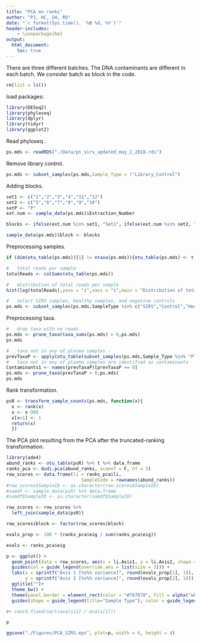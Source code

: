 ```yaml
---
title: "PCA on ranks"
author: "PJ, HC, SH, RD"
date: "`r format(Sys.time(), '%B %d, %Y')`"
header-includes:
    - \usepackage{bm}
output: 
  html_document:
    toc: true
---
```


There are three different batches. The DNA contaminants are different in each batch. We consider batch as block in the code.

```r
rm(list = ls())
```

load packages:
```r
library(DESeq2)
library(phyloseq)
library(dplyr)
library(tidyr)
library(ggplot2)
```

Read phyloseq .
```r
ps.mds <- readRDS("./Data/ps_sirs_updated_may_1_2018.rds")
```

Remove library control.
```r
ps.mds <- subset_samples(ps.mds,Sample_Type = !"Library_Control")
```

Adding blocks.
```r
set1 <- c("1","2","3","4","11","12")
set2 <- c("5","6","7","8","9","10")
setP <- "P"
ext.num <- sample_data(ps.mds)$Extraction_Number

blocks <- ifelse(ext.num %in% set1, "Set1", ifelse(ext.num %in% set2, "Set2","SetP"))

sample_data(ps.mds)$block <- blocks
```

Preprocessing samples.
```r
if (dim(otu_table(ps.mds))[1] != ntaxa(ps.mds)){otu_table(ps.mds) <- t(otu_table(ps.mds))}

#   total reads per sample
totalReads <- colSums(otu_table(ps.mds))

#   distribution of total reads per sample
hist(log(totalReads),yaxs = "i",xaxs = "i",main = "Distribution of total reads per sample",breaks = 50)

#   select SIRS samples, healthy samples, and negative controls 
ps.mds <- subset_samples(ps.mds,SampleType %in% c("SIRS","Control","Healthy"))
```

Preprocessing taxa. 
```r
#   drop taxa with no reads
ps.mds <- prune_taxa(taxa_sums(ps.mds) > 0,ps.mds)
ps.mds

#   taxa not in any of plasma samples - 
prevTaxaP <- apply(otu_table(subset_samples(ps.mds,Sample_Type %in% "Plasma")),1,function(x){sum(x > 0)})
#   taxa not in any of plasma samples are identified as contaminants
Contaminants1 <- names(prevTaxaP)[prevTaxaP == 0]
ps.mds <- prune_taxa(prevTaxaP > 0,ps.mds)
ps.mds
```

Rank transformation.
```r
psR <- transform_sample_counts(ps.mds, function(x){
  x <- rank(x)
  x <- x-900
  x[x<1] <- 1
  return(x)
  })

```

<!-- PCoA on Euclidean distance of ranks -->
<!-- ```{r fig.width=7.5, fig.height=4.5} -->
<!-- #   ps.mds is a rank of counts -->
<!-- psRank <- psR -->

<!-- mds <- ordinate(psRank, method = "MDS", distance = "euclidean") -->

<!-- #   Let us look at the scree plot  -->
<!-- evals <- mds$values$Eigenvalues -->

<!-- #   percentage of variance explained by each axis -->
<!-- df <- data.frame(y = evals/sum(evals),x = 1:length(evals)) -->

<!-- #   scree plot for Euclidean MDS -->
<!-- ggplot(df[1:10,],aes(x,y))+ -->
<!--     geom_point()+ -->
<!--   xlab("Index")+ -->
<!--   ylab("Eigenvalue")+ -->
<!--     labs(title="Scree plot for Euclidean - MDS")+ -->
<!--     theme(plot.title = element_text(hjust = .5)) -->

<!-- #   ordination plot -->
<!-- plot_ordination(physeq = psRank, ordination = mds,type = "samples",shape = "Sample_Type", color = "Extraction_Number")+ -->
<!--     labs(title="MDS on Euclidean distance of ranks")+ -->
<!--     coord_fixed(sqrt(evals[2]/evals[1]))+ -->
<!--     geom_point(size=1)+ -->
<!--   theme(plot.title = element_text(hjust = .5))+ -->
<!--     geom_text(mapping=aes(label = block),size=3,vjust=1.5)+ -->
<!--     theme(plot.title = element_text(size=6),legend.text = element_text(size=6),legend.title = element_text(size=6)) -->
<!-- ``` -->

<!-- ```{r fig.width=7.5, fig.height=4.5} -->
<!-- plot_ordination(physeq = psRank, ordination = mds,type = "samples",shape = "Sample_Type", color = "block")+ -->
<!--     labs(title="MDS on Euclidean distance of ranks")+ -->
<!--     coord_fixed(sqrt(evals[2]/evals[1]))+ -->
<!--     geom_point(size=1)+theme(plot.title = element_text(hjust = .5))+ -->
<!--     geom_text(mapping=aes(label = block),size=3,vjust=1.5)+ -->
<!--     theme(plot.title = element_text(size=6),legend.text = element_text(size=6),legend.title = element_text(size=6)) -->
<!-- ``` -->

<!-- The scores are linear combination of ranks for each species, so the axes values are larger. -->


The PCA plot resulting from the PCA after the truncated-ranking transformation.

```r
library(ade4)
abund_ranks <- otu_table(psR) %>% t %>% data.frame
ranks_pca <- dudi.pca(abund_ranks, scannf = F, nf = 3)
row_scores <- data.frame(li = ranks_pca$li,
                            SampleCode = rownames(abund_ranks))
#row_scores$SampleID <- as.character(row_scores$SampleID)
#samdf <- sample_data(psR) %>% data.frame
#samdf$SampleID <- as.character(samdf$SampleID)

row_scores <- row_scores %>%
  left_join(sample_data(psR))

row_scores$block <- factor(row_scores$block)

evals_prop <- 100 * (ranks_pca$eig / sum(ranks_pca$eig))

evals <- ranks_pca$eig

p <- ggplot() +
  geom_point(data = row_scores, aes(x = li.Axis1, y = li.Axis2, shape = Sample_Type, color = block), size = 3)  +
  guides(col = guide_legend(override.aes = list(size = 3))) +
  labs(x = sprintf("Axis 1 [%s%% variance]", round(evals_prop[1], 1)), 
       y = sprintf("Axis 2 [%s%% variance]", round(evals_prop[2], 1))) +
  ggtitle("")+
  theme_bw() +
  theme(panel.border = element_rect(color = "#787878", fill = alpha("white", 0)), plot.title = element_text(hjust = .5), legend.title=element_text(size = 8), legend.text=element_text(size=8), axis.text = element_text(size = 1),  axis.title = element_text(size = 10)) + 
  guides(shape = guide_legend(title="Sample Type"), color = guide_legend(title = "Block"))

#+ coord_fixed(sqrt(evals[2] / evals[1])) 

p

ggsave("./Figures/PCA_SIRS.eps", plot=p, width = 6, height = 4)
```


